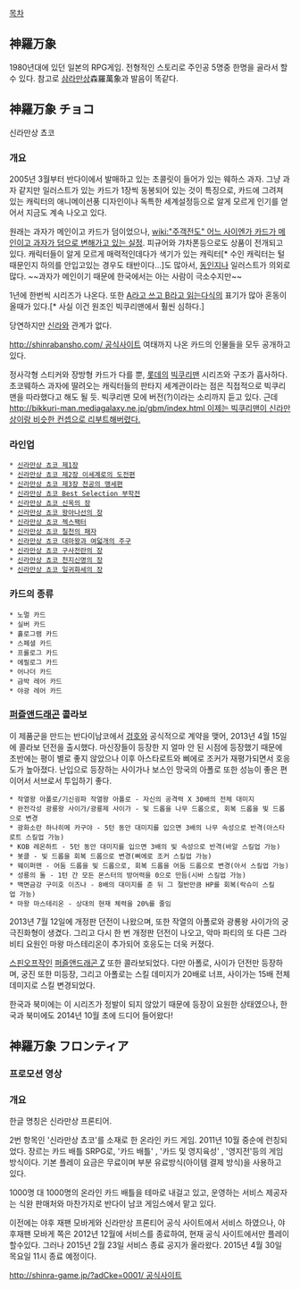 [[목차]]

== 神羅万象 ==
1980년대에 있던 일본의 RPG게임. 전형적인 스토리로 주인공 5명중 한명을 골라서 할 수 있다. 참고로 [[삼라만상]]森羅萬象과 발음이 똑같다.

== 神羅万象 チョコ ==
신라만상 쵸코
=== 개요 ===
2005년 3월부터 반다이에서 발매하고 있는 초콜릿이 들어가 있는 웨하스 과자. 그냥 과자 같지만 일러스트가 있는 카드가 1장씩 동봉되어 있는 것이 특징으로, 카드에 그려져 있는 캐릭터의 애니메이션풍 디자인이나 독특한 세계설정등으로 알게 모르게 인기를 얻어서 지금도 계속 나오고 있다.

원래는 과자가 메인이고 카드가 덤이었으나, [[wiki:"주객전도" 어느 사이엔가 카드가 메인이고 과자가 덤으로 변해가고 있는 실정]]. 피규어와 갸차폰등으로도 상품이 전개되고 있다. 
캐릭터들이 알게 모르게 매력적인데다가 색기가 있는 캐릭터[* 수인 캐릭터는 털때문인지 하의를 안입고있는 경우도 태반이다...]도 많아서, [[동인지]]나 일러스트가 의외로 많다. ~~과자가 메인이기 때문에 한국에서는 아는 사람이 극소수지만~~

1년에 한번씩 시리즈가 나온다. 또한 [[A라고 쓰고 B라고 읽는다]]식의 표기가 많아 혼동이 올때가 있다.[* 사실 이건 원조인 빅쿠리맨에서 훨씬 심하다.]

당연하지만 [[신라]]와 관계가 없다.

[[http://shinrabansho.com/ 공식사이트]] 여태까지 나온 카드의 인물들을 모두 공개하고 있다.

정사각형 스티커와 장방형 카드가 다를 뿐, [[롯데]]의 [[빅쿠리맨]] 시리즈와 구조가 흡사하다. 초코웨하스 과자에 딸려오는 캐릭터들의 판타지 세계관이라는 점은 직접적으로 빅쿠리맨을 따라했다고 해도 될 듯. 빅쿠리맨 모에 버전(?)이라는 소리까지 듣고 있다. 근데 [[http://bikkuri-man.mediagalaxy.ne.jp/gbm/index.html 이제는 빅쿠리맨이 신라만상이랑 비슷한 컨셉으로 리부트해버렸다.]]
=== 라인업 ===
 * [[신라만상 쵸코 제1장]]
 * [[신라만상 쵸코 제2장 이세계로의 도전편]]
 * [[신라만상 쵸코 제3장 천공의 맹세편]]
 * [[신라만상 쵸코 Best Selection 부학전]]
 * [[신라만상 쵸코 신옥의 장]]
 * [[신라만상 쵸코 왕아나선의 장]]
 * [[신라만상 쵸코 젝스팩터]]
 * [[신라만상 쵸코 칠천의 패자]]
 * [[신라만상 쵸코 대마왕과 여덟개의 주구]]
 * [[신라만상 쵸코 구사전란의 장]]
 * [[신라만상 쵸코 천지신명의 장]]
 * [[신라만상 쵸코 일귀화세의 장]]
=== 카드의 종류 ===
 * 노멀 카드
 * 실버 카드
 * 홀로그램 카드
 * 스페셜 카드
 * 프롤로그 카드
 * 에필로그 카드
 * 어나더 카드
 * 금박 레어 카드
 * 야광 레어 카드

=== [[퍼즐앤드래곤]] 콜라보 ===
이 제품군을 만드는 반다이남코에서 [[겅호]]와 공식적으로 계약을 맺어, 2013년 4월 15일에 콜라보 던전을 출시했다. 마신장들이 등장한 지 얼마 안 된 시점에 등장했기 때문에 초반에는 평이 별로 좋지 않았으나 이후 아스타로트와 삐에로 조커가 재평가되면서 호응도가 높아졌다. 난입으로 등장하는 사이가나 보스인 망국의 아폴로 또한 성능이 좋은 편이어서 서브로서 투입하기 좋다.

 * 작열왕 아폴로/기신굉파 작열왕 아폴로 - 자신의 공격력 X 30배의 전체 대미지
 * 완전각성 광룡왕 사이가/광룡제 사이가 - 빛 드롭을 나무 드롭으로, 회복 드롭을 빛 드롭으로 변경
 * 광화소란 하나히메 카구야 - 5턴 동안 대미지를 입으면 3배의 나무 속성으로 반격(아스타로트 스킬업 가능)
 * KOB 레온하트 - 5턴 동안 대미지를 입으면 3배의 빛 속성으로 반격(바알 스킬업 가능)
 * 봇클 - 빛 드롭을 회복 드롭으로 변경(삐에로 조커 스킬업 가능)
 * 웨이퍼맨 - 어둠 드롭을 빛 드롭으로, 회복 드롭을 어둠 드롭으로 변경(아서 스킬업 가능)
 * 성룡의 돌 - 1턴 간 모든 몬스터의 방어력을 0으로 만듬(시바 스킬업 가능)
 * 백면금강 구미호 이즈나 - 8배의 대미지를 준 뒤 그 절반만큼 HP를 회복(락슈미 스킬업 가능)
 * 마왕 마스테리온 - 상대의 현재 체력을 20%를 줄임

2013년 7월 12일에 개정판 던전이 나왔으며, 또한 작열의 아폴로와 광룡왕 사이가의 궁극진화형이 생겼다. 그리고 다시 한 번 개정판 던전이 나오고, 악마 파티의 또 다른 그라비티 요원인 마왕 마스테리온이 추가되어 호응도는 더욱 커졌다.

[[스핀오프작]]인 [[퍼즐앤드래곤 Z]] 또한 콜라보되었다. 다만 아폴로, 사이가 던전만 등장하며, 궁진 또한 미등장, 그리고 아폴로는 스킬 데미지가 20배로 너프, 사이가는 15배 전체 데미지로 스킬 변경되었다.

한국과 북미에는 이 시리즈가 정발이 되지 않았기 때문에 등장이 요원한 상태였으나, 한국과 북미에도 2014년 10월 초에 드디어 들어왔다!

== 神羅万象 フロンティア ==
=== 프로모션 영상 ===
{{{#!html
<iframe width="560" height="315" src="//www.youtube.com/embed/4ZLfiaDxK40?rel=0" frameborder="0" allowfullscreen></iframe>
}}}

=== 개요 ===
한글 명칭은 신라만상 프론티어.

2번 항목인 '신라만상 쵸코'를 소재로 한 온라인 카드 게임. 2011년 10월 중순에 런칭되었다.
장르는 카드 배틀 SRPG로, '카드 배틀' , '카드 및 영지육성' , '영지전'등의 게임 방식이다.
기본 플레이 요금은 무료이며 부분 유료방식(아이템 결제 방식)을 사용하고 있다.

1000명 대 1000명의 온라인 카드 배틀을 테마로 내걸고 있고, 운영하는 서비스 제공자는 식완 판매처와 마찬가지로 반다이 남코 게임스에서 맡고 있다.

이전에는 야후 재팬 모바게와 신라만상 프론티어 공식 사이트에서 서비스 하였으나, 야후재팬 모바게 쪽은 2012년 12월에 서비스를 종료하여, 현재 공식 사이트에서만 플레이 할수있다.
그러나 2015년 2월 23일 서비스 종료 공지가 올라왔다. 2015년 4월 30일 목요일 11시 종료 예정이다.


[[http://shinra-game.jp/?adCke=0001/ 공식사이트]]
